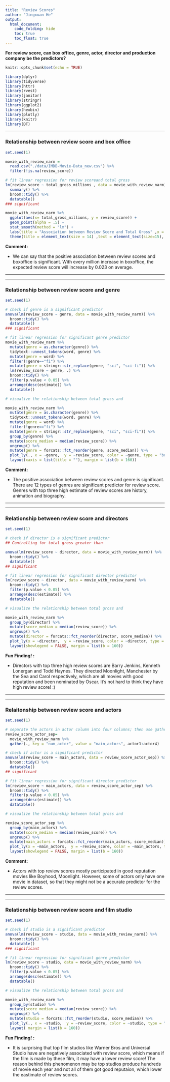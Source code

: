 ```yaml
---
title: "Review Scores"
author: "Jingxuan He"
output: 
  html_document:
    code_folding: hide
    toc: true
    toc_float: true
---
```


**For review score, can box office, genre, actor, director and production company be the predictors?**

```r
knitr::opts_chunk$set(echo = TRUE)
```

```r
library(dplyr)
library(tidyverse)
library(httr)
library(rvest)
library(janitor)
library(stringr)
library(ggplot2)
library(hexbin)
library(plotly)
library(knitr)
library(DT)
```



***

  
### Relationship between review score and box office
```r
set.seed(1)

movie_with_review_narm = 
  read.csv("./data/IMDB-Movie-Data_new.csv") %>% 
  filter(!is.na(review_score)) 

# fit linear regression for review scoreand total gross
lm(review_score ~ total_gross_millions , data = movie_with_review_narm) %>% 
  summary() %>%
  broom::tidy() %>%
  datatable()
### significant

movie_with_review_narm %>% 
  ggplot(aes(x= total_gross_millions, y = review_score)) +
  geom_point(alpha = .5) +
  stat_smooth(method = "lm") +
  labs(title = "Association between Review Score and Total Gross" ,x = "Total Gross(Million)", y = "Review Score") + 
  theme(title = element_text(size = 14) ,text = element_text(size=15), axis.text.x = element_text(size = 15), legend.text = element_text(size = 15), legend.title = element_text(size = 15)) 
```

**Comment:**

* We can say that the positive association between review scores and boxoffice is significant. With every million increase in boxoffice, the expected review score will increase by 0.023 on average.


***
***


### Relationship between review score and genre
```r
set.seed(1)

# check if genre is a significant predictor
anova(lm(review_score ~ genre, data = movie_with_review_narm)) %>%
  broom::tidy() %>%
  datatable()
### significant

# fit linear regression for significant genre predictor
movie_with_review_narm %>%
  mutate(genre = as.character(genre)) %>% 
  tidytext::unnest_tokens(word, genre) %>% 
  mutate(genre = word) %>% 
  filter(!genre=="fi") %>% 
  mutate(genre = stringr::str_replace(genre, "sci", "sci-fi")) %>%
  lm(review_score ~ genre, .) %>% 
  broom::tidy() %>%
  filter(p.value < 0.05) %>%
  arrange(desc(estimate)) %>%
  datatable()

# visualize the relationship between total gross and 

movie_with_review_narm %>%
  mutate(genre = as.character(genre)) %>% 
  tidytext::unnest_tokens(word, genre) %>% 
  mutate(genre = word) %>% 
  filter(!genre=="fi") %>% 
  mutate(genre = stringr::str_replace(genre, "sci", "sci-fi")) %>%
  group_by(genre) %>%
  mutate(score_median = median(review_score)) %>%
  ungroup() %>%
  mutate(genre = forcats::fct_reorder(genre, score_median)) %>%
  plot_ly(., x = ~genre,  y = ~review_score, color = ~genre, type = "box") %>% 
  layout(xaxis = list(title = ""), margin = list(b = 160))
```

**Comment:**

*  The positive association between review scores and genre is significant. There are 12 types of genres are significant predictor for review score. Genres with top three high estimate of review scores are history, animation and biography.


***
***

### Relationship between review score and directors
```r
set.seed(1)

# check if director is a significant predictor
## Controlling for total gross greater than 

anova(lm(review_score ~ director, data = movie_with_review_narm)) %>%
  broom::tidy() %>%
  datatable()
## significant

# fit linear regression for significant director predictor
lm(review_score ~ director, data = movie_with_review_narm) %>% 
  broom::tidy() %>%
  filter(p.value < 0.05) %>%
  arrange(desc(estimate)) %>%
  datatable()

# visualize the relationship between total gross and 

movie_with_review_narm %>% 
  group_by(director) %>%
  mutate(score_median = median(review_score)) %>%
  ungroup() %>%
  mutate(director = forcats::fct_reorder(director, score_median)) %>%
  plot_ly(x = ~director,  y = ~review_score, color = ~director, type = "box") %>% 
  layout(showlegend = FALSE, margin = list(b = 160))
```

**Fun Finding! :**

*  Directors with top three high review scores are Barry Jenkins, Kenneth Lonergan and Todd Haynes. They directed Moonlight, Manchester by the Sea and Carol respectively, which are all movies with good reputation and been nominated by Oscar. It's not hard to think they have high review score! :)



***
***


### Relaitonship between review score and actors
```r
set.seed(1)

# separate the actors in actor column into four columns; then use gather function in order to do the anova test.
review_score_actor_sep= 
  movie_with_review_narm %>%
  gather(., key = "num_actor", value = "main_actors", actor1:actor4)

# check if actor is a significant predictor
anova(lm(review_score ~ main_actors, data = review_score_actor_sep)) %>%
  broom::tidy() %>%
  datatable()
## significant

# fit linear regression for significant director predictor
lm(review_score ~ main_actors, data = review_score_actor_sep) %>% 
  broom::tidy() %>%
  filter(p.value < 0.05) %>%
  arrange(desc(estimate)) %>%
  datatable()

# visualize the relationship between total gross and 

review_score_actor_sep %>% 
  group_by(main_actors) %>%
  mutate(score_median = median(review_score)) %>%
  ungroup() %>%
  mutate(main_actors = forcats::fct_reorder(main_actors, score_median)) %>%
  plot_ly(x = ~main_actors,  y = ~review_score, color = ~main_actors, type = "box") %>% 
  layout(showlegend = FALSE, margin = list(b = 160))
```

**Comment:**

* Actors with top review scores mostly participated in good reputation movies like Boyhood, Moonlight. However, some of actors only have one movie in dataset, so that they might not be a accurate predictor for the review scores.


***
***


### Relationship between review score and film studio
```r
set.seed(1)

# check if studio is a significant predictor
anova(lm(review_score ~ studio, data = movie_with_review_narm)) %>%
  broom::tidy() %>%
  datatable()
### significant

# fit linear regression for significant genre predictor
lm(review_score ~ studio, data = movie_with_review_narm) %>% 
  broom::tidy() %>%
  filter(p.value < 0.05) %>%
  arrange(desc(estimate)) %>%
  datatable()

# visualize the relationship between total gross and 

movie_with_review_narm %>% 
  group_by(studio) %>%
  mutate(score_median = median(review_score)) %>%
  ungroup() %>%
  mutate(studio = forcats::fct_reorder(studio, score_median)) %>%
  plot_ly(., x = ~studio,  y = ~review_score, color = ~studio, type = "box") %>%
  layout( margin = list(b = 160))
```

**Fun Finding! :**

*  It is surprising that top film studios like Warner Bros and Universal Studio have are negatively associated with review score, which means if the film is made by these film, it may have a lower review score! The reason behind this phenomenon may be top studios produce hundreds of movie each year and not all of them got good reputaion, which lower the eastimate of review scores.



